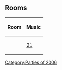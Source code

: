 {{NoSWFs}}
{{CPW|Lime Green Party|Lime Green Party}}

==Rooms==
{|class="wikitable" style="margin: 1em auto;"
!Room!!Music
|-
|{{n/a|Dojo}}||[[Media:Music21.swf|21]]
|}

{{Parties}}
[[Category:Parties of 2006]]
